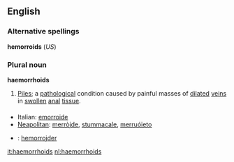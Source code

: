 ==English==
===Alternative spellings===
'''hemorroids''' (''US'')
{{wikipedia}}
===Plural noun===
'''haemorrhoids'''
#[[Piles]]; a [[pathological]] condition caused by painful masses of [[dilate]]d [[vein]]s in [[swollen]] [[anal]] [[tissue]].

===={{trans}}====
*Italian: [[emorroide]] {{f}}
*[[Neapolitan]]: [[merròjde]], [[stummacale]], [[merruóieto]]
* {{sv}} : [[hemorrojder]]

[[it:haemorrhoids]]
[[nl:haemorrhoids]]